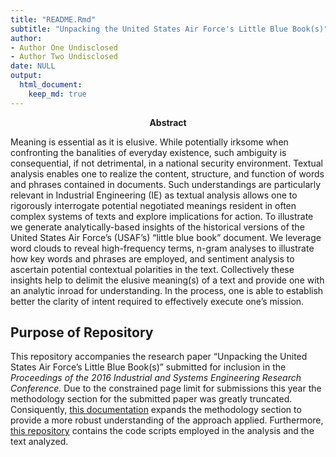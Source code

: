 ```yaml
---
title: "README.Rmd"
subtitle: "Unpacking the United States Air Force's Little Blue Book(s)"
author:
- Author One Undisclosed
- Author Two Undisclosed
date: NULL
output: 
  html_document:
    keep_md: true
---
```


<center>
**Abstract**
</center>
Meaning is essential as it is elusive. While potentially irksome when confronting the banalities of everyday existence, such ambiguity is consequential, if not detrimental, in a national security environment. Textual analysis enables one to realize the content, structure, and function of words and phrases contained in documents. Such understandings are particularly relevant in Industrial Engineering (IE) as textual analysis allows one to rigorously interrogate potential negotiated meanings resident in often complex systems of texts and explore implications for action. To illustrate we generate analytically-based insights of the historical versions of the United States Air Force's (USAF's) "little blue book" document. We leverage word clouds to reveal high-frequency terms, n-gram analyses to illustrate how key words and phrases are employed, and sentiment analysis to ascertain potential contextual polarities in the text. Collectively these insights help to delimit the elusive meaning(s) of a text and provide one with an analytic inroad for understanding. In the process, one is able to establish better the clarity of intent required to effectively execute one's mission.

## Purpose of Repository
This repository accompanies the research paper "Unpacking the United States Air Force's Little Blue Book(s)" submitted for inclusion in the *Proceedings of the 2016 Industrial and Systems Engineering Research Conference.*  Due to the constrained page limit for submissions this year the methodology section for the submitted paper was greatly truncated. Consiquently, [this documentation](http://rpubs.com/bradleyboehmke/littlebluebook) expands the methodology section to provide a more robust understanding of the approach applied. Furthermore, [this repository](https://github.com/bradleyboehmke/Air-Force-Little-Blue-Book) contains the code scripts employed in the analysis and the text analyzed.



